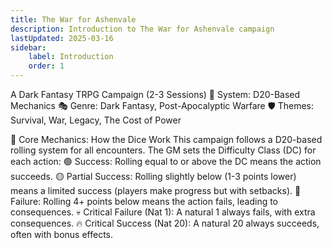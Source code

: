 ```yaml
---
title: The War for Ashenvale
description: Introduction to The War for Ashenvale campaign
lastUpdated: 2025-03-16
sidebar:
    label: Introduction
    order: 1
---
```


A Dark Fantasy TRPG Campaign (2-3 Sessions)
🎲 System: D20-Based Mechanics
 🎭 Genre: Dark Fantasy, Post-Apocalyptic Warfare
 🛡️ Themes: Survival, War, Legacy, The Cost of Power

🎲 Core Mechanics: How the Dice Work
This campaign follows a D20-based rolling system for all encounters. The GM sets the Difficulty Class (DC) for each action:
🟢 Success: Rolling equal to or above the DC means the action succeeds.
🟡 Partial Success: Rolling slightly below (1-3 points lower) means a limited success (players make progress but with setbacks).
🔴 Failure: Rolling 4+ points below means the action fails, leading to consequences.
💀 Critical Failure (Nat 1): A natural 1 always fails, with extra consequences.
🔥 Critical Success (Nat 20): A natural 20 always succeeds, often with bonus effects.
